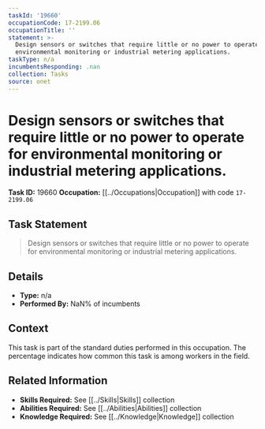```yaml
---
taskId: '19660'
occupationCode: 17-2199.06
occupationTitle: ''
statement: >-
  Design sensors or switches that require little or no power to operate for
  environmental monitoring or industrial metering applications.
taskType: n/a
incumbentsResponding: .nan
collection: Tasks
source: onet
---
```

# Design sensors or switches that require little or no power to operate for environmental monitoring or industrial metering applications.

**Task ID:** 19660
**Occupation:** [[../Occupations|Occupation]] with code `17-2199.06`

## Task Statement

> Design sensors or switches that require little or no power to operate for environmental monitoring or industrial metering applications.

## Details

- **Type:** n/a
- **Performed By:** NaN% of incumbents

## Context

This task is part of the standard duties performed in this occupation. The percentage indicates how common this task is among workers in the field.

## Related Information

- **Skills Required:** See [[../Skills|Skills]] collection
- **Abilities Required:** See [[../Abilities|Abilities]] collection
- **Knowledge Required:** See [[../Knowledge|Knowledge]] collection
